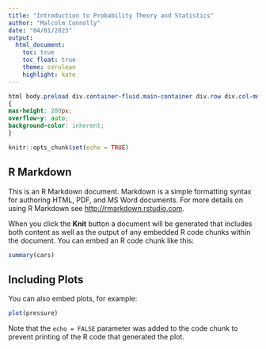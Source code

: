 ```yaml
---
title: "Introduction to Probability Theory and Statistics"
author: "Malcolm Connolly"
date: "04/01/2023"
output:
  html_document:
    toc: true
    toc_float: true
    theme: cerulean
    highlight: kate
---
```


```css
html body.preload div.container-fluid.main-container div.row div.col-md-2 div#toc
{
max-height: 200px;
overflow-y: auto;
background-color: inherent;
}
```

```r
knitr::opts_chunk$set(echo = TRUE)
```

## R Markdown

This is an R Markdown document. Markdown is a simple formatting syntax for authoring HTML, PDF, and MS Word documents. For more details on using R Markdown see <http://rmarkdown.rstudio.com>.

When you click the **Knit** button a document will be generated that includes both content as well as the output of any embedded R code chunks within the document. You can embed an R code chunk like this:

```r
summary(cars)
```

## Including Plots

You can also embed plots, for example:

```r
plot(pressure)
```

Note that the `echo = FALSE` parameter was added to the code chunk to prevent printing of the R code that generated the plot.
